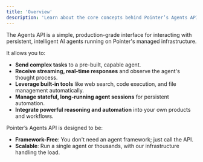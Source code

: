 ```yaml
---
title: 'Overview'
description: 'Learn about the core concepts behind Pointer’s Agents API.'
---
```


The Agents API is a simple, production-grade interface for interacting with persistent, intelligent AI agents running on Pointer's managed infrastructure.

It allows you to:
- **Send complex tasks** to a pre-built, capable agent.
- **Receive streaming, real-time responses** and observe the agent's thought process.
- **Leverage built-in tools** like web search, code execution, and file management automatically.
- **Manage stateful, long-running agent sessions** for persistent automation.
- **Integrate powerful reasoning and automation** into your own products and workflows.

Pointer’s Agents API is designed to be:
- **Framework-Free**: You don't need an agent framework; just call the API.
- **Scalable**: Run a single agent or thousands, with our infrastructure handling the load.